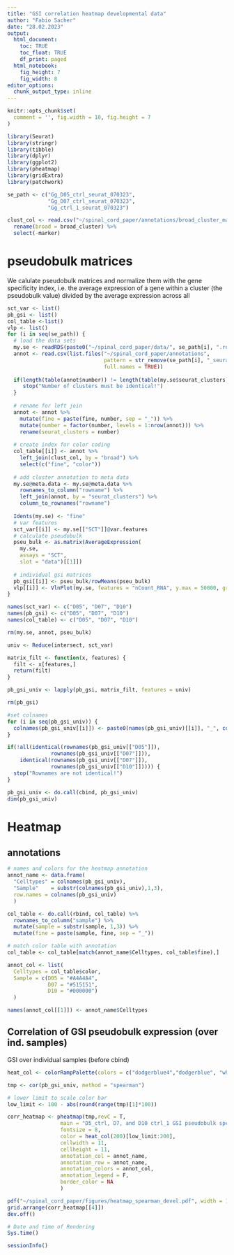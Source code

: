```yaml
---
title: "GSI correlation heatmap developmental data"
author: "Fabio Sacher"
date: "28.02.2023"
output:
  html_document:
    toc: TRUE
    toc_float: TRUE
    df_print: paged
  html_notebook:
    fig_height: 7
    fig_width: 8
editor_options:
  chunk_output_type: inline
---
```


```r
knitr::opts_chunk$set(
  comment = '', fig.width = 10, fig.height = 7
)
```

```r
library(Seurat)
library(stringr)
library(tibble)
library(dplyr)
library(ggplot2)
library(pheatmap)
library(gridExtra)
library(patchwork)
```

```r
se_path <- c("Gg_D05_ctrl_seurat_070323",
             "Gg_D07_ctrl_seurat_070323",
             "Gg_ctrl_1_seurat_070323")

clust_col <- read.csv("~/spinal_cord_paper/annotations/broad_cluster_marker_colors.csv") %>% 
  rename(broad = broad_cluster) %>% 
  select(-marker)

```

# pseudobulk matrices

We calulate pseudobulk matrices and normalize them with the gene specificity index, i.e. the average expression of a gene within a cluster (the pseudobulk value) divided by the average expression across all

```r
sct_var <- list()
pb_gsi <- list()
col_table <-list()
vlp <- list()
for (i in seq(se_path)) {
  # load the data sets
  my.se <- readRDS(paste0("~/spinal_cord_paper/data/", se_path[i], ".rds"))
  annot <- read.csv(list.files("~/spinal_cord_paper/annotations",
                               pattern = str_remove(se_path[i], "_seurat_\\d{6}"),
                               full.names = TRUE))
  
  if(length(table(annot$number)) != length(table(my.se$seurat_clusters))) {
     stop("Number of clusters must be identical!")
  }
  
  # rename for left join
  annot <- annot %>% 
    mutate(fine = paste(fine, number, sep = "_")) %>% 
    mutate(number = factor(number, levels = 1:nrow(annot))) %>% 
    rename(seurat_clusters = number) 
  
  # create index for color coding
  col_table[[i]] <- annot %>%
    left_join(clust_col, by = "broad") %>% 
    select(c("fine", "color"))
  
  # add cluster annotation to meta data
  my.se@meta.data <- my.se@meta.data %>% 
    rownames_to_column("rowname") %>% 
    left_join(annot, by = "seurat_clusters") %>% 
    column_to_rownames("rowname")
  
  Idents(my.se) <- "fine" 
  # var features
  sct_var[[i]] <- my.se[["SCT"]]@var.features 
  # calculate pseudobulk
  pseu_bulk <- as.matrix(AverageExpression(
    my.se,
    assays = "SCT",
    slot = "data")[[1]])
  
  # individual gsi matrices
  pb_gsi[[i]] <- pseu_bulk/rowMeans(pseu_bulk)
  vlp[[i]] <- VlnPlot(my.se, features = "nCount_RNA", y.max = 50000, group.by = "orig.ident", )  +NoLegend()
} 

names(sct_var) <- c("D05", "D07", "D10")
names(pb_gsi) <- c("D05", "D07", "D10")
names(col_table) <- c("D05", "D07", "D10")

rm(my.se, annot, pseu_bulk)
```

```r
univ <- Reduce(intersect, sct_var)

matrix_filt <- function(x, features) {
  filt <- x[features,]
  return(filt)
}

pb_gsi_univ <- lapply(pb_gsi, matrix_filt, features = univ)

rm(pb_gsi)

#set colnames
for (i in seq(pb_gsi_univ)) {
  colnames(pb_gsi_univ[[i]]) <- paste0(names(pb_gsi_univ)[[i]], "_", colnames(pb_gsi_univ[[i]]))
}

```


```r
if(!all(identical(rownames(pb_gsi_univ[["D05"]]),
              rownames(pb_gsi_univ[["D07"]])),
    identical(rownames(pb_gsi_univ[["D07"]]),
              rownames(pb_gsi_univ[["D10"]])))) {
  stop("Rownames are not identical!")
}

pb_gsi_univ <- do.call(cbind, pb_gsi_univ)
dim(pb_gsi_univ)
```
# Heatmap

## annotations

```r

# names and colors for the heatmap annotation
annot_name <- data.frame(
  "Celltypes" = colnames(pb_gsi_univ),
  "Sample"    = substr(colnames(pb_gsi_univ),1,3),
  row.names = colnames(pb_gsi_univ)
  )

col_table <- do.call(rbind, col_table) %>% 
  rownames_to_column("sample") %>% 
  mutate(sample = substr(sample, 1,3)) %>% 
  mutate(fine = paste(sample, fine, sep = "_"))

# match color table with annotation
col_table <- col_table[match(annot_name$Celltypes, col_table$fine),]

annot_col <- list(
  Celltypes = col_table$color,
  Sample = c(D05 = "#A4A4A4",
             D07 = "#515151",
             D10 = "#000000")
  )

names(annot_col[[1]]) <- annot_name$Celltypes

```

## Correlation of GSI pseudobulk expression (over ind. samples)

GSI over individual samples (before cbind)

```r

heat_col <- colorRampPalette(colors = c("dodgerblue4","dodgerblue", "white", "red", "darkred"))

tmp <- cor(pb_gsi_univ, method = "spearman")

# lower limit to scale color bar
low_limit <- 100 - abs(round(range(tmp)[1]*100))

corr_heatmap <- pheatmap(tmp,revC = T,
                 main = "D5_ctrl, D7, and D10 ctrl_1 GSI pseudobulk spearman corr\n(intersection of SCT variable features)\nGSI claculation before cbind",
                 fontsize = 8,  
                 color = heat_col(200)[low_limit:200],
                 cellwidth = 11,
                 cellheight = 11,
                 annotation_col = annot_name, 
                 annotation_row = annot_name,
                 annotation_colors = annot_col,
                 annotation_legend = F,
                 border_color = NA
                 )

```

```r
pdf("~/spinal_cord_paper/figures/heatmap_spearman_devel.pdf", width = 16, height = 16)
grid.arrange(corr_heatmap[[4]])
dev.off()
```


```r
# Date and time of Rendering
Sys.time()

sessionInfo()
```